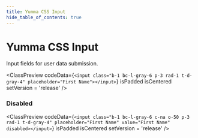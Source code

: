 ```yaml
---
title: Yumma CSS Input
hide_table_of_contents: true
---
```



# Yumma CSS Input

Input fields for user data submission.

<ClassPreview
  codeData={`<input class="b-1 bc-l-gray-6 p-3 rad-1 t-d-gray-4" placeholder="First Name"></input>`}
  isPadded
  isCentered
  setVersion = 'release' 
/>

### Disabled

<ClassPreview
  codeData={`<input class="b-1 bc-l-gray-6 c-na o-50 p-3 rad-1 t-d-gray-4" placeholder="First Name" value="First Name" disabled></input>`}
  isPadded
  isCentered
  setVersion = 'release' 
/>